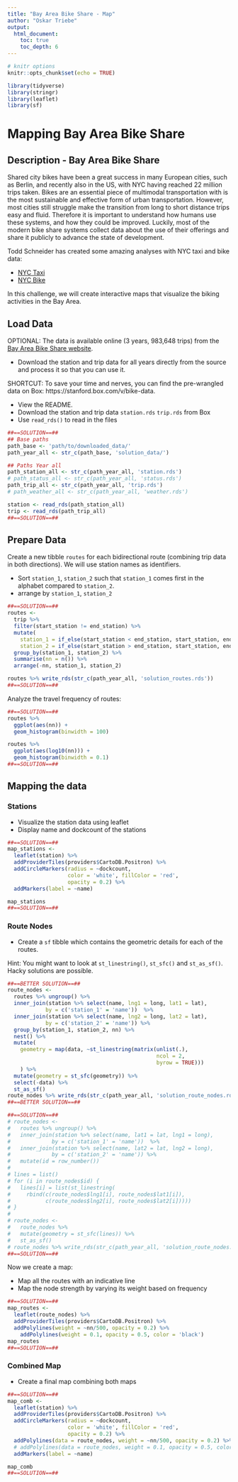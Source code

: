 ```yaml
---
title: "Bay Area Bike Share - Map"
author: "Oskar Triebe"
output: 
  html_document:
    toc: true
    toc_depth: 6
---
```


```r
# knitr options
knitr::opts_chunk$set(echo = TRUE)
```

```r
library(tidyverse)
library(stringr)
library(leaflet)
library(sf)
```



# Mapping Bay Area Bike Share

## Description - Bay Area Bike Share 

Shared city bikes have been a great success in many European cities, such as Berlin, and recently also in the US, with NYC having reached 22 million trips taken. Bikes are an essential piece of multimodal transportation with is the most sustainable and effective form of urban transportation. However, most cities still struggle make the transition from long to short distance trips easy and fluid. Therefore it is important to understand how humans use these systems, and how they could be improved. Luckily, most of the modern bike share systems collect data about the use of their offerings and share it publicly to advance the state of development.

Todd Schneider has created some amazing analyses with NYC taxi and bike data:

*	[NYC Taxi](http://toddwschneider.com/posts/analyzing-1-1-billion-nyc-taxi-and-uber-trips-with-a-vengeance/) 
* [NYC Bike](http://toddwschneider.com/posts/a-tale-of-twenty-two-million-citi-bikes-analyzing-the-nyc-bike-share-system/)



In this challenge, we will create interactive maps that visualize the biking activities in the Bay Area.

## Load Data
OPTIONAL:
The data is available online (3 years, 983,648  trips) from the [Bay Area Bike Share website](http://www.bayareabikeshare.com/open-data).

* Download the station and trip data for all years directly from the source and process it so that you can use it. 

SHORTCUT:
To save your time and nerves, you can find the pre-wrangled data on Box:  https://stanford.box.com/v/bike-data. 

* View the README.
* Download the station and trip data `station.rds` `trip.rds` from Box
* Use `read_rds()` to read in the files


```r
##==SOLUTION==##
## Base paths
path_base <- 'path/to/downloaded_data/'
path_year_all <- str_c(path_base, 'solution_data/')

## Paths Year all
path_station_all <- str_c(path_year_all, 'station.rds')
# path_status_all <- str_c(path_year_all, 'status.rds')
path_trip_all <- str_c(path_year_all, 'trip.rds')
# path_weather_all <- str_c(path_year_all, 'weather.rds')

station <- read_rds(path_station_all)
trip <- read_rds(path_trip_all)
##==SOLUTION==##
```


## Prepare Data 
Create a new tibble `routes` for each bidirectional route (combining trip data in both directions). We will use station names as identifiers. 

* Sort `station_1`,  `station_2` such that `station_1` comes first in the alphabet compared to `station_2`.
* arrange by `station_1`, `station_2`

```r
##==SOLUTION==##
routes <- 
  trip %>%
  filter(start_station != end_station) %>% 
  mutate(
    station_1 = if_else(start_station < end_station, start_station, end_station),
    station_2 = if_else(start_station > end_station, start_station, end_station)) %>% 
  group_by(station_1, station_2) %>% 
  summarise(nn = n()) %>% 
  arrange(-nn, station_1, station_2)

routes %>% write_rds(str_c(path_year_all, 'solution_routes.rds'))
##==SOLUTION==##
```

Analyze the travel frequency of routes:

```r
##==SOLUTION==##
routes %>% 
  ggplot(aes(nn)) +
  geom_histogram(binwidth = 100)

routes %>% 
  ggplot(aes(log10(nn))) +
  geom_histogram(binwidth = 0.1)
##==SOLUTION==##
```


## Mapping the data

### Stations

* Visualize the station data using leaflet
* Display name and dockcount of the stations

```r
##==SOLUTION==##
map_stations <- 
  leaflet(station) %>% 
  addProviderTiles(providers$CartoDB.Positron) %>% 
  addCircleMarkers(radius = ~dockcount, 
                   color = 'white', fillColor = 'red',
                   opacity = 0.2) %>% 
  addMarkers(label = ~name)

map_stations
##==SOLUTION==##
```

### Route Nodes

* Create a `sf` tibble which contains the geometric details for each of the routes.

Hint: You might want to look at `st_linestring()`, `st_sfc()` and `st_as_sf()`. Hacky solutions are possible.

```r
##==BETTER SOLUTION==##
route_nodes <- 
  routes %>% ungroup() %>% 
  inner_join(station %>% select(name, lng1 = long, lat1 = lat), 
            by = c('station_1' = 'name'))  %>% 
  inner_join(station %>% select(name, lng2 = long, lat2 = lat), 
            by = c('station_2' = 'name')) %>% 
  group_by(station_1, station_2, nn) %>% 
  nest() %>% 
  mutate(
    geometry = map(data, ~st_linestring(matrix(unlist(.), 
                                               ncol = 2, 
                                               byrow = TRUE)))
    ) %>% 
  mutate(geometry = st_sfc(geometry)) %>%
  select(-data) %>% 
  st_as_sf()
route_nodes %>% write_rds(str_c(path_year_all, 'solution_route_nodes.rds'))
##==BETTER SOLUTION==##
```


```r
##==SOLUTION==##
# route_nodes <- 
#   routes %>% ungroup() %>% 
#   inner_join(station %>% select(name, lat1 = lat, lng1 = long), 
#             by = c('station_1' = 'name'))  %>% 
#   inner_join(station %>% select(name, lat2 = lat, lng2 = long), 
#             by = c('station_2' = 'name')) %>% 
#   mutate(id = row_number())
# 
# lines = list()
# for (i in route_nodes$id) {
#   lines[i] = list(st_linestring(
#     rbind(c(route_nodes$lng1[i], route_nodes$lat1[i]), 
#           c(route_nodes$lng2[i], route_nodes$lat2[i]))))
# }
# 
# route_nodes <- 
#   route_nodes %>% 
#   mutate(geometry = st_sfc(lines)) %>% 
#   st_as_sf()
# route_nodes %>% write_rds(str_c(path_year_all, 'solution_route_nodes.rds'))
##==SOLUTION==##
```


Now we create a map:

* Map all the routes with an indicative line
* Map the node strength by varying its weight based on frequency

```r
##==SOLUTION==##
map_routes <- 
  leaflet(route_nodes) %>% 
  addProviderTiles(providers$CartoDB.Positron) %>% 
  addPolylines(weight = ~nn/500, opacity = 0.2) %>% 
    addPolylines(weight = 0.1, opacity = 0.5, color = 'black')
map_routes
##==SOLUTION==##
```

### Combined Map

* Create a final map combining both maps

```r
##==SOLUTION==##
map_comb <- 
  leaflet(station) %>% 
  addProviderTiles(providers$CartoDB.Positron) %>% 
  addCircleMarkers(radius = ~dockcount, 
                   color = 'white', fillColor = 'red',
                   opacity = 0.2) %>% 
  addPolylines(data = route_nodes, weight = ~nn/500, opacity = 0.2) %>% 
  # addPolylines(data = route_nodes, weight = 0.1, opacity = 0.5, color = 'black') %>% 
  addMarkers(label = ~name)

map_comb
##==SOLUTION==##
```






